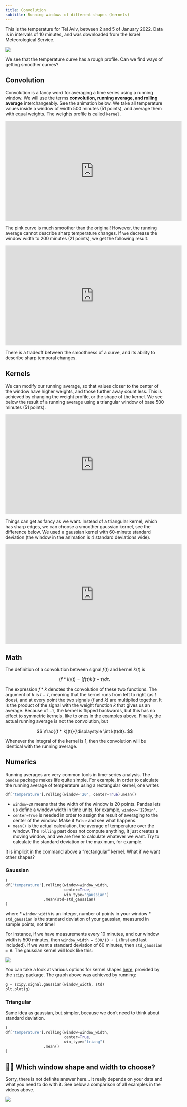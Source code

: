 ```yaml
---
title: Convolution
subtitle: Running windows of different shapes (kernels)
---
```


This is the temperature for Tel Aviv, between 2 and 5 of January 2022.
Data is in intervals of 10 minutes, and was downloaded from the Israel Meteorological Service.

![](convolution_TA_temperature_2022.png)

We see that the temperature curve has a rough profile.
Can we find ways of getting smoother curves?

## Convolution

Convolution is a fancy word for averaging a time series using a running window.
We will use the terms **convolution, running average, and rolling average** interchangeably. 
See the animation below.
We take all temperature values inside a window of width 500 minutes (51 points), and average them with equal weights.
The weights profile is called `kernel`.

<iframe width="560" height="315" src="https://www.youtube.com/embed/PFD3_BmwH40" title="YouTube video player" frameborder="0" allow="accelerometer; autoplay; clipboard-write; encrypted-media; gyroscope; picture-in-picture" allowfullscreen></iframe>

The pink curve is much smoother than the original!
However, the running average cannot describe sharp temperature changes.
If we decrease the window width to 200 minutes (21 points), we get the following result.

<iframe width="560" height="315" src="https://www.youtube.com/embed/zk3siFLw0Ig" title="YouTube video player" frameborder="0" allow="accelerometer; autoplay; clipboard-write; encrypted-media; gyroscope; picture-in-picture" allowfullscreen></iframe>

There is a tradeoff between the smoothness of a curve, and its ability to describe sharp temporal changes.

## Kernels

We can modify our running average, so that values closer to the center of the window have higher weights, and those further away count less.
This is achieved by changing the weight profile, or the shape of the kernel.
We see below the result of a running average using a triangular window of base 500 minutes (51 points).

<iframe width="560" height="315" src="https://www.youtube.com/embed/j1CLrYC77nA" title="YouTube video player" frameborder="0" allow="accelerometer; autoplay; clipboard-write; encrypted-media; gyroscope; picture-in-picture" allowfullscreen></iframe>

Things can get as fancy as we want.
Instead of a triangular kernel, which has sharp edges, we can choose a smoother gaussian kernel, see the difference below.
We used a gaussian kernel with 60-minute standard deviation (the window in the animation is 4 standard deviations wide).

<iframe width="560" height="315" src="https://www.youtube.com/embed/mqhA3x6DBvM" title="YouTube video player" frameborder="0" allow="accelerometer; autoplay; clipboard-write; encrypted-media; gyroscope; picture-in-picture" allowfullscreen></iframe>

## Math

The definition of a convolution between signal $f(t)$ and kernel $k(t)$ is

$$
(f * k)(t) = \int f(\tau)k(t-\tau)d\tau.
$$

The expression $f*k$ denotes the convolution of these two functions.
The argument of $k$ is $t-\tau$, meaning that the kernel runs from left to right (as $t$ does), and at every point the two signals ($f$ and $k$) are multiplied together.
It is the product of the signal with the weight function $k$ that gives us an average.
Because of $-\tau$, the kernel is flipped backwards, but this has no effect to symmetric kernels, like to ones in the examples above.
Finally, the actual running average is not the convolution, but

$$
\frac{(f * k)(t)}{\displaystyle \int k(t)dt}.
$$

Whenever the integral of the kernel is 1, then the convolution will be identical with the running average.

## Numerics

Running averages are very common tools in time-series analysis.
The `pandas` package makes life quite simple.
For example, in order to calculate the running average of temperature using a rectangular kernel, one writes

```python
df['temperature'].rolling(window='20', center=True).mean()
```

* `window=20` means that the width of the window is 20 points. Pandas lets us define a window width in time units, for example, `window='120min'`.
* `center=True` is needed in order to assign the result of averaging to the center of the window. Make it `False` and see what happens.
* `mean()` is the actual calculation, the average of temperature over the window. The `rolling` part does not compute anything, it just creates a moving window, and we are free to calculate whatever we want. Try to calculate the standard deviation or the maximum, for example.

It is implicit in the command above a "rectangular" kernel. What if we want other shapes?

### Gaussian

```python
(
df['temperature'].rolling(window=window_width,
                          center=True,
                          win_type="gaussian")
                 .mean(std=std_gaussian)
)
```

where
* `window_width` is an integer, number of points in your window
* `std_gaussian` is the standard deviation of your gaussian, measured in sample points, not time!

For instance, if we have measurements every 10 minutes, and our window width is 500 minutes, then `window_width = 500/10 + 1` (first and last included). If we want a standard deviation of 60 minutes, then `std_gaussian = 6`. The gaussian kernel will look like this:

![](gaussian_kernel.png)

You can take a look at various options for kernel shapes [here](https://docs.scipy.org/doc/scipy/reference/signal.windows.html#module-scipy.signal.windows), provided by the `scipy` package.
The graph above was achieved by running:

```python
g = scipy.signal.gaussian(window_width, std)
plt.plot(g)
```

### Triangular

Same idea as gaussian, but simpler, because we don't need to think about standard deviation.

```python
(
df['temperature'].rolling(window=window_width,
                          center=True,
                          win_type="triang")
                 .mean()
)
```

## 🤷‍♂️ Which window shape and width to choose?

Sorry, there is not definite answer here... It really depends on your data and what you need to do with it.
See below a comparison of all examples in the videos above.

![](kernel_comparison.png)

